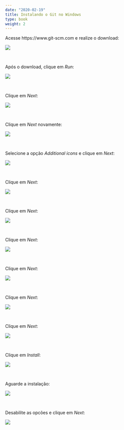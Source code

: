 ```yaml
---
date: "2020-02-19"
title: Instalando o Git no Windows
type: book
weight: 2
---
```


Acesse https://www.git-scm.com e realize o download: 

![](/courses/git-for-windows/img/git-001.png)

<br>

Após o download, clique em *Run*:

![](/courses/git-for-windows/img/git-002.png)

<br>

Clique em *Next*:

![](/courses/git-for-windows/img/git-003.png)

<br>

Clique em *Next* novamente:

![](/courses/git-for-windows/img/git-004.png)

<br>

Selecione a opção *Additional icons* e clique em *Next*:

![](/courses/git-for-windows/img/git-005.png)

<br>

Clique em *Next*:

![](/courses/git-for-windows/img/git-006.png)

<br>

Clique em *Next*:

![](/courses/git-for-windows/img/git-007.png)

<br>

Clique em *Next*:

![](/courses/git-for-windows/img/git-008.png)

<br>

Clique em *Next*:

![](/courses/git-for-windows/img/git-009.png)

<br>

Clique em *Next*:

![](/courses/git-for-windows/img/git-010.png)

<br>

Clique em *Next*:

![](/courses/git-for-windows/img/git-011.png)

<br>

Clique em *Install*:

![](/courses/git-for-windows/img/git-012.png)

<br>

Aguarde a instalação:

![](/courses/git-for-windows/img/git-013.png)

<br>

Desabilite as opcões e clique em *Next*:

![](/courses/git-for-windows/img/git-014.png)